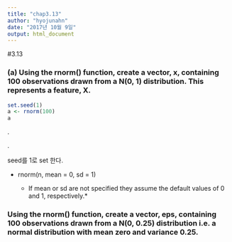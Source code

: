 ```yaml
---
title: "chap3.13"
author: "hyojunahn"
date: "2017년 10월 9일"
output: html_document
---
```


#3.13

### (a) Using the rnorm() function, create a vector, x, containing 100 observations drawn from a N(0, 1) distribution. This represents a feature, X.

``` r

set.seed(1)
a <- rnorm(100)
a

```
.

.

seed를 1로 set 한다. 


* rnorm(n, mean = 0, sd = 1)

  + If mean or sd are not specified they assume the default values of 0 and 1, respectively.*


### Using the rnorm() function, create a vector, eps, containing 100 observations drawn from a N(0, 0.25) distribution i.e. a normal distribution with mean zero and variance 0.25.

